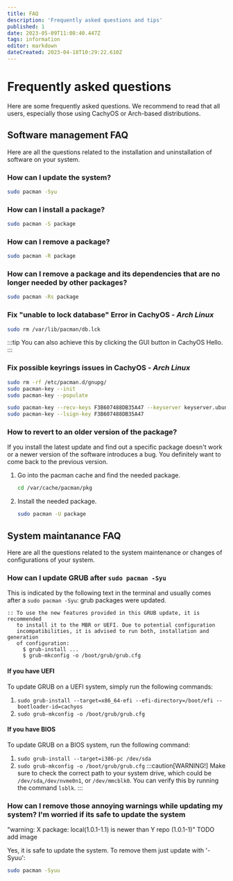 ```yaml
---
title: FAQ
description: 'Frequently asked questions and tips'
published: 1
date: 2023-05-09T11:08:40.447Z
tags: information
editor: markdown
dateCreated: 2023-04-18T10:29:22.610Z
---
```


# Frequently asked questions
Here are some frequently asked questions. We recommend to read that all users, especially those using CachyOS or Arch-based distributions.

## Software management FAQ
Here are all the questions related to the installation and uninstallation of software on your system.

### How can I update the system?
```sh
sudo pacman -Syu
```

### How can I install a package?
```sh
sudo pacman -S package
```

### How can I remove a package?
```sh
sudo pacman -R package
```

### How can I remove a package and its dependencies that are no longer needed by other packages?
```sh
sudo pacman -Rs package
```

### Fix "unable to lock database" Error in CachyOS - *Arch Linux*
```sh
sudo rm /var/lib/pacman/db.lck
```
:::tip
You can also achieve this by clicking the GUI button in CachyOS Hello.
:::

### Fix possible keyrings issues in CachyOS - *Arch Linux*
```sh
sudo rm -rf /etc/pacman.d/gnupg/
sudo pacman-key --init
sudo pacman-key --populate

sudo pacman-key --recv-keys F3B607488DB35A47 --keyserver keyserver.ubuntu.com
sudo pacman-key --lsign-key F3B607488DB35A47
```

### How to revert to an older version of the package?
If you install the latest update and find out a specific package doesn't work or a newer version of the software introduces a bug. You definitely want to come back to the previous version.
1. Go into the pacman cache and find the needed package.
   ```sh
   cd /var/cache/pacman/pkg
   ```
2. Install the needed package.
   ```sh
   sudo pacman -U package
   ```

## System maintanance FAQ
Here are all the questions related to the system maintenance or changes of configurations of your system.

### How can I update GRUB after `sudo pacman -Syu`
This is indicated by the following text in the terminal and usually comes after a `sudo pacman -Syu`: grub packages were updated.
```
:: To use the new features provided in this GRUB update, it is recommended
   to install it to the MBR or UEFI. Due to potential configuration
   incompatibilities, it is advised to run both, installation and generation
   of configuration:
     $ grub-install ...
     $ grub-mkconfig -o /boot/grub/grub.cfg
```
#### If you have UEFI
To update GRUB on a UEFI system, simply run the following commands:
1. `sudo grub-install --target=x86_64-efi --efi-directory=/boot/efi --bootloader-id=cachyos`
2. `sudo grub-mkconfig -o /boot/grub/grub.cfg`

#### If you have BIOS
To update GRUB on a BIOS system, run the following command:
1. `sudo grub-install --target=i386-pc /dev/sda`
2. `sudo grub-mkconfig -o /boot/grub/grub.cfg`
:::caution[WARNING!]
Make sure to check the correct path to your system drive, which could be `/dev/sda`,`/dev/nvme0n1`, or `/dev/mmcblk0`.  You can verify this by running the command `lsblk`.
:::

### How can I remove those annoying warnings while updating my system? I'm worried if its safe to update the system
"warning: X package: local(1.0.1-1.1) is newer than Y repo (1.0.1-1)"
TODO add image

Yes, it is safe to update the system.
To remove them just update with '-Syuu':
```sh
sudo pacman -Syuu
```

